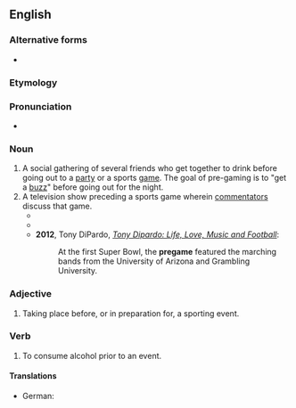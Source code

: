 {{also|pre-game}}
==English==

===Alternative forms===
* {{l|en|pre-game}}

===Etymology===
{{prefix|en|pre|game}}

===Pronunciation===
* {{audio|en|En-au-pregame.ogg|Audio (AU)}}

===Noun===
{{en-noun}}

# A social gathering of several friends who get together to drink before going out to a [[party]] or a sports [[game]]. The goal of pre-gaming is to "get a [[buzz]]" before going out for the night.
# A television show preceding a sports game wherein [[commentator]]s discuss that game.
#* {{quote-book|en|year=2006|author=Greg Giesen|title=Ask Dr. Mac: Take the Journey to Authentic Leadership|page=43|passage="Hey sport, do you want to watch the '''pregame'''?" asked Justin.}}
#* {{quote-book|en|year=2007|author=Theo Gangi|title=BANg BAnG|page=26|passage=Izzy had gone to the bar to catch the '''pregame'''.}}
#* '''2012''', Tony DiPardo, ''[http://books.google.com/books?id=4p6BfPxYoZAC&lpg=PT203&dq=%22pregame%20featured%20the%20marching%20bands%20from%20the%22&pg=PT203#v=onepage&q=pregames&f=false Tony Dipardo: Life, Love, Music and Football]'':
#*: At the first Super Bowl, the '''pregame''' featured the marching bands from the University of Arizona and Grambling University.

===Adjective===
{{en-adj|-}}

# Taking place before, or in preparation for, a sporting event.

===Verb===
{{en-verb}}

# {{lb|en|slang}} To consume alcohol prior to an event.
#: {{syn|en|preload|pre-drink}}

====Translations====
{{trans-top|to consume alcohol}}
* German: {{t+|de|vorglühen}}
{{trans-mid}}
{{trans-bottom}}